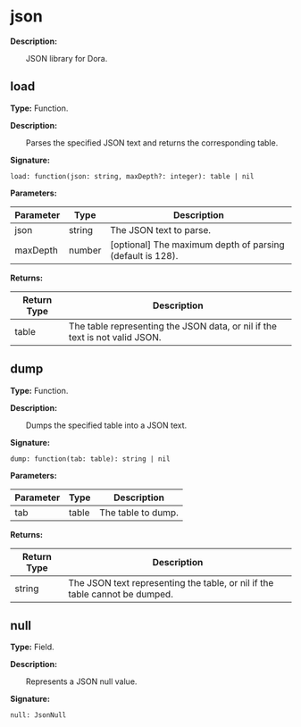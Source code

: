 
# json

**Description:**

&emsp;&emsp;JSON library for Dora.

## load

**Type:** Function.

**Description:**

&emsp;&emsp;Parses the specified JSON text and returns the corresponding table.

**Signature:**
```tl
load: function(json: string, maxDepth?: integer): table | nil
```

**Parameters:**

| Parameter | Type | Description |
| --- | --- | --- |
| json | string | The JSON text to parse. |
| maxDepth | number | [optional] The maximum depth of parsing (default is 128). |

**Returns:**

| Return Type | Description |
| --- | --- |
| table | The table representing the JSON data, or nil if the text is not valid JSON. |

## dump

**Type:** Function.

**Description:**

&emsp;&emsp;Dumps the specified table into a JSON text.

**Signature:**
```tl
dump: function(tab: table): string | nil
```

**Parameters:**

| Parameter | Type | Description |
| --- | --- | --- |
| tab | table | The table to dump. |

**Returns:**

| Return Type | Description |
| --- | --- |
| string | The JSON text representing the table, or nil if the table cannot be dumped. |

## null

**Type:** Field.

**Description:**

&emsp;&emsp;Represents a JSON null value.

**Signature:**
```tl
null: JsonNull
```